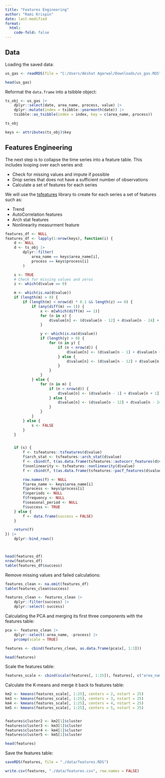 ```yaml
---
title: "Features Engineering"
author: "Rami Krispin"
date: last-modified
format: 
  html:
    code-fold: false
---
```


## Data

Loading the saved data:

```r
us_gas <- readRDS(file = "C:/Users/Akshat Agarwal/Downloads/us_gas.RDS")

head(us_gas)
```


Reformat the `data.frame` into a tsibble object:
```r
ts_obj <- us_gas |>
    dplyr::select(date, area_name, process, value) |>
    dplyr::mutate(index = tsibble::yearmonth(date)) |>
    tsibble::as_tsibble(index = index, key = c(area_name, process))

ts_obj

keys <- attributes(ts_obj)$key
```

## Features Engineering

The next step is to collapse the time series into a feature table. This includes looping over each series and:

- Check for missing values and impute if possible
- Drop series that does not have a sufficient number of observations
- Calculate a set of features for each series

We will use the [tsfeatures](https://pkg.robjhyndman.com/tsfeatures/) library to create for each series a set of features such as:

- Trend
- AutoCorrelation features
- Arch stat features
- Nonlinearity measurment feature


```r
features_df <- NULL
features_df <- lapply(1:nrow(keys), function(i) {
    d <- NULL
    d <- ts_obj |>
        dplyr::filter(
            area_name == keys$area_name[i],
            process == keys$process[i]
        )

    s <- TRUE
    # Check for missing values and zeros
    z <- which(d$value == 0)

    m <- which(is.na(d$value))
    if (length(m) > 0) {
        if (length(m) < nrow(d) * 0.1 && length(z) == 0) {
            if (any(diff(m) == 1)) {
                x <- m[which(diff(m) == 1)]
                for (n in x) {
                    d$value[n] <- (d$value[n - 12] + d$value[n - 24] + d$value[n - 36]) / 3
                }

                y <- which(is.na(d$value))
                if (length(y) > 0) {
                    for (n in y) {
                        if (n < nrow(d)) {
                            d$value[n] <- (d$value[n - 1] + d$value[n + 1]) / 2
                        } else {
                            d$value[n] <- (d$value[n - 12] + d$value[n - 24]) / 2
                        }
                    }
                }
            } else {
                for (n in m) {
                    if (n < nrow(d)) {
                        d$value[n] <- (d$value[n - 1] + d$value[n + 1]) / 2
                    } else {
                        d$value[n] <- (d$value[n - 12] + d$value[n - 24]) / 2
                    }
                }
            }
        } else {
            s <- FALSE
        }
    }


    if (s) {
        f <- tsfeatures::tsfeatures(d$value)
        f$arch_stat <- tsfeatures::arch_stat(d$value)
        f <- cbind(f, t(as.data.frame(tsfeatures::autocorr_features(d$value))))
        f$nonlinearity <- tsfeatures::nonlinearity(d$value)
        f <- cbind(f, t(as.data.frame(tsfeatures::pacf_features(d$value))))

        row.names(f) <- NULL
        f$area_name <- keys$area_name[i]
        f$process <- keys$process[i]
        f$nperiods <- NULL
        f$frequency <- NULL
        f$seasonal_period <- NULL
        f$success <- TRUE
    } else {
        f <- data.frame(success = FALSE)
    }

    return(f)
}) |>
    dplyr::bind_rows()



head(features_df)
nrow(features_df)
table(features_df$success)

```


Remove missing values and failed calculations:

```r
features_clean <- na.omit(features_df)
table(features_clean$success)

features_clean <- features_clean |>
    dplyr::filter(success) |>
    dplyr::select(-success)
```

Calculating the PCA and merging its first three components with the features table: 

```r
pca <- features_clean |>
    dplyr::select(-area_name, -process) |>
    prcomp(scale = TRUE)

features <- cbind(features_clean, as.data.frame(pca$x[, 1:3]))

head(features)

```



Scale the features table:

```r
features_scale <- cbind(scale(features[, 1:25]), features[, c("area_name", "process")])

```
Calculate the K-means and merge it back to features table:
```r
km2 <- kmeans(features_scale[, 1:25], centers = 2, nstart = 25)
km3 <- kmeans(features_scale[, 1:25], centers = 3, nstart = 25)
km4 <- kmeans(features_scale[, 1:25], centers = 4, nstart = 25)
km5 <- kmeans(features_scale[, 1:25], centers = 5, nstart = 25)


features$cluster2 <- km2[1]$cluster
features$cluster3 <- km3[1]$cluster
features$cluster4 <- km4[1]$cluster
features$cluster5 <- km5[1]$cluster

head(features)
```




Save the features table:

```r
saveRDS(features, file = "./data/features.RDS")

write.csv(features, "./data/features.csv", row.names = FALSE)
```